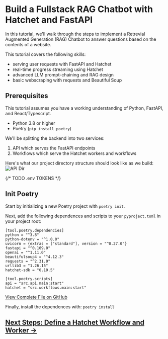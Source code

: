 # Build a Fullstack RAG Chatbot with Hatchet and FastAPI

In this tutorial, we'll walk through the steps to implement a Retrevial Augmented Generation (RAG) Chatbot to answer questions based on the contents of a website.

This tutorial covers the following skills:

- serving user requests with FastAPI and Hatchet
- real-time progress streaming using Hatchet
- advanced LLM prompt-chaining and RAG design
- basic webscraping with requests and Beautiful Soup

## Prerequisites

This tutorial assumes you have a working understanding of Python, FastAPI, and React/Typescript.

- Python 3.8 or higher
- Poetry (`pip install poetry`)

We'll be splitting the backend into two services:

1. API which serves the FastAPI endpoints
2. Workflows which serve the Hatchet workers and workflows

Here's what our project directory structure should look like as we build:
![API Dir](../../../../public/fastapi-tutorial/api-dir.png)

{/* TODO .env TOKENS */}

## Init Poetry

Start by initializing a new Poetry project with `poetry init`.

Next, add the following dependences and scripts to your `pyproject.toml` in your project root:

```
[tool.poetry.dependencies]
python = "^3.8"
python-dotenv = "^1.0.0"
uvicorn = {extras = ["standard"], version = "^0.27.0"}
fastapi = "^0.109.0"
openai = "^1.11.0"
beautifulsoup4 = "^4.12.3"
requests = "^2.31.0"
urllib3 = "1.26.15"
hatchet-sdk = "0.10.5"

[tool.poetry.scripts]
api = "src.api.main:start"
hatchet = "src.workflows.main:start"
```

[View Complete File on GitHub](https://github.com/hatchet-dev/hatchet-python-quickstart/blob/main/fast-api-react/backend/pyproject.toml)

Finally, install the dependences with:
`poetry install`

## [Next Steps: Define a Hatchet Workflow and Worker →](./building-the-workflow.mdx)

